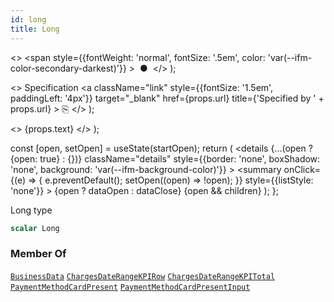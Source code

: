 ```yaml
---
id: long
title: Long
---
```


  <>
    <span
      style={{fontWeight: 'normal', fontSize: '.5em', color: 'var(--ifm-color-secondary-darkest)'}}
    >
      &nbsp;●&nbsp;
    </span>
  </>
);

  <>
    Specification
    <a
      className="link"
      style={{fontSize: '1.5em', paddingLeft: '4px'}}
      target="_blank"
      href={props.url}
      title={'Specified by ' + props.url}
    >
      ⎘
    </a>
  </>
);

  <>
    <span className={props.class}>{props.text}</span>
  </>
);


  const [open, setOpen] = useState(startOpen);
  return (
    <details
      {...(open ? {open: true} : {})}
      className="details"
      style={{border: 'none', boxShadow: 'none', background: 'var(--ifm-background-color)'}}
    >
      <summary
        onClick={(e) => {
          e.preventDefault();
          setOpen((open) => !open);
        }}
        style={{listStyle: 'none'}}
      >
        {open ? dataOpen : dataClose}
      </summary>
      {open && children}
    </details>
  );
};

Long type

```graphql
scalar Long
```

### Member Of

[`BusinessData`](/docs/apis/graphql/types/objects/business-data.mdx) <Badge class="badge badge--secondary badge--relation" text="object"/><Bullet />[`ChargesDateRangeKPIRow`](/docs/apis/graphql/types/objects/charges-date-range-kpirow.mdx) <Badge class="badge badge--secondary badge--relation" text="object"/><Bullet />[`ChargesDateRangeKPITotal`](/docs/apis/graphql/types/objects/charges-date-range-kpitotal.mdx) <Badge class="badge badge--secondary badge--relation" text="object"/><Bullet />[`PaymentMethodCardPresent`](/docs/apis/graphql/types/objects/payment-method-card-present.mdx) <Badge class="badge badge--secondary badge--relation" text="object"/><Bullet />[`PaymentMethodCardPresentInput`](/docs/apis/graphql/types/inputs/payment-method-card-present-input.mdx) <Badge class="badge badge--secondary badge--relation" text="input"/>
